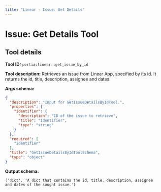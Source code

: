 ```yaml
---
title: "Linear - Issue: Get Details"
---
```

<!-- WARNING: This file is auto-generated by generate_tool_docs.py. Do not edit manually. -->


# Issue: Get Details Tool

<Intro />

## Tool details
**Tool ID:** `portia:linear::get_issue_by_id`

**Tool description:** Retrieves an issue from Linear App, specified by its id. It returns the id, title, description, assignee and dates.

**Args schema:**
```json
{
  "description": "Input for GetIssueDetailsByIdTool.",
  "properties": {
    "identifier": {
      "description": "ID of the issue to retrieve",
      "title": "Identifier",
      "type": "string"
    }
  },
  "required": [
    "identifier"
  ],
  "title": "GetIssueDetailsByIdToolSchema",
  "type": "object"
}
```

**Output schema:**
```
('dict', 'A dict that contains the id, title, description, assignee and dates of the sought issue.')
```
